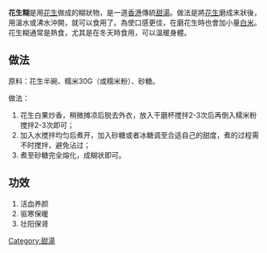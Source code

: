 '''花生糊'''是用[[花生|花生]]做成的糊狀物，是一道[[香港|香港]]傳統[[甜湯|甜湯]]。做法是將[[花生|花生]]磨成末狀後，用溫水或沸水沖開，就可以食用了。為使口感更佳，在磨花生時也會加小量[[白米|白米]]。花生糊通常是熱食，尤其是在冬天時食用，可以溫暖身體。

==做法==
原料：花生半碗、糯米30G（或糯米粉）、砂糖。

做法：

#花生白果炒香，稍微摊凉后脱去外衣，放入干磨杯搅拌2-3次后再倒入糯米粉搅拌2-3次即可；
#加入水搅拌均匀后煮开，加入砂糖或者冰糖调至合适自己的甜度，煮的过程需不时搅拌，避免沾过；
#煮至砂糖完全熔化，成糊状即可。

==功效==
#活血养颜
#驱寒保暖
#壮阳保肾

{{Dessert-stub}}

[[Category:甜湯|Category:甜湯]]